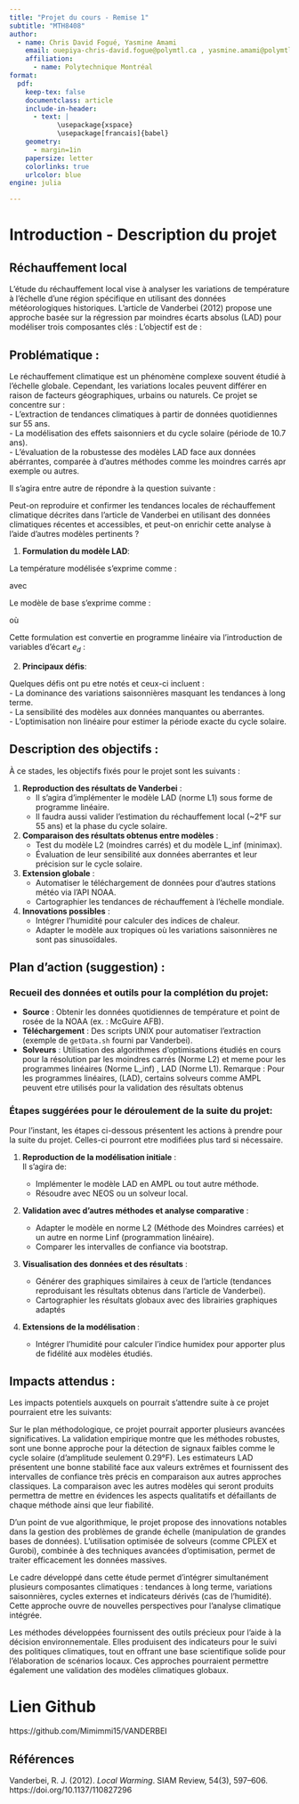 ```yaml
---
title: "Projet du cours - Remise 1"
subtitle: "MTH8408"
author:
  - name: Chris David Fogué, Yasmine Amami
    email: ouepiya-chris-david.fogue@polymtl.ca , yasmine.amami@polymtl.ca
    affiliation:
      - name: Polytechnique Montréal
format:
  pdf:
    keep-tex: false
    documentclass: article
    include-in-header:
      - text: |
            \usepackage{xspace}
            \usepackage[francais]{babel}
    geometry:
      - margin=1in
    papersize: letter
    colorlinks: true
    urlcolor: blue
engine: julia

---
```





# Introduction - Description du projet  

## Réchauffement local  

L'étude du réchauffement local vise à analyser les variations de température à l'échelle d'une région spécifique en utilisant des données météorologiques historiques. L'article de Vanderbei (2012) propose une approche basée sur la régression par moindres écarts absolus (LAD) pour modéliser trois composantes clés :
\begin{itemize}
\item Une \textbf{tendance linéaire} (réchauffement sur 55 ans)
\item Une \textbf{variation saisonnière} (cycle annuel)
\item Un \textbf{cycle solaire} (période de 10.7 ans)
\end{itemize} 
L'objectif est de : 
\begin{itemize}
\item Reproduire les résultats de Vanderbei en utilisant des solveurs d'optimisation
\item Comparer les performances des normes L1, L2, et Linf
\item Étendre l'analyse à d'autres stations météo via des scripts automatisés
\end{itemize}

## Problématique  :



Le réchauffement climatique est un phénomène complexe souvent étudié à l'échelle globale. Cependant, les variations locales peuvent différer  en raison de facteurs géographiques, urbains ou naturels. 
Ce projet se concentre sur :  
- L'extraction de tendances climatiques à partir de données quotidiennes sur 55 ans.  
- La modélisation des effets saisonniers et du cycle solaire (période de 10.7 ans).  
- L'évaluation de la robustesse des modèles LAD face aux données abérrantes, comparée à d'autres méthodes comme les moindres carrés apr exemple ou autres.  


Il s'agira entre autre de répondre à la question suivante :

Peut-on reproduire et confirmer les tendances locales de réchauffement climatique décrites dans l’article de Vanderbei en utilisant des données climatiques récentes et accessibles, et peut-on enrichir cette analyse à l’aide d’autres modèles pertinents ?


1. **Formulation du modèle LAD**:

La température modélisée s'exprime comme :
 
\begin{equation}
T_d = x_0 + x_1 d + x_2\cos(\omega_a d) + x_3\sin(\omega_a d) + x_4\cos(\omega_s d) + x_5\sin(\omega_s d) + \varepsilon_d
\end{equation}
 

avec

\begin{align*}
\omega_a &= 2\pi/365.25 \quad \text{(fréquence annuelle)} \\
\omega_s &= 2\pi/(10.7\times 365.25) \quad \text{(fréquence solaire)}
\end{align*}


Le modèle de base s'exprime comme :
    
\begin{equation}
\min_{x_0,\ldots,x_5} \sum_{d\in D} |\Phi(d)^T x - T_d|
\end{equation}


où


\begin{equation}
\Phi(d) = [1, d, \cos(2\pi d/365.25), \sin(2\pi d/365.25), \cos(2\pi d/(10.7\times 365.25)), \sin(2\pi d/(10.7\times 365.25))]
\end{equation}


Cette formulation est convertie en programme linéaire via l'introduction de variables d'écart $e_d$ :


\begin{align*}
\min_{x,e} &\sum_{d} e_d
\text{s.c.} &-e_d \leq \Phi(d)^T x - T_d \leq e_d \quad \\ \forall d \in D
\end{align*}


2. **Principaux défis**:

Quelques défis ont pu etre notés et ceux-ci incluent :  
- La dominance des variations saisonnières masquant les tendances à long terme.  
- La sensibilité des modèles aux données manquantes ou aberrantes.  
- L'optimisation non linéaire pour estimer la période exacte du cycle solaire.  


## Description des objectifs  :

À ce stades, les objectifs fixés pour le projet sont les suivants :

1. **Reproduction des résultats de Vanderbei** :  
   - Il s'agira d'implémenter le modèle LAD (norme L1) sous forme de programme linéaire.  
   - Il faudra aussi valider l'estimation du réchauffement local (~2°F sur 55 ans) et la phase du cycle solaire.  

2. **Comparaison des résultats obtenus entre modèles** :  
   - Test du modèle L2 (moindres carrés) et du modèle L_inf (minimax).  
   - Évaluation de leur sensibilité aux données aberrantes et leur précision sur le cycle solaire.  

3. **Extension globale** :  
   - Automatiser le téléchargement de données pour d'autres stations météo via l'API NOAA.  
   - Cartographier les tendances de réchauffement à l'échelle mondiale.  

4. **Innovations possibles** :  
   - Intégrer l'humidité pour calculer des indices de chaleur.  
   - Adapter le modèle aux tropiques où les variations saisonnières ne sont pas sinusoïdales.  


## Plan d'action (suggestion) :


### Recueil des données et outils pour la complétion du projet:

- **Source** : Obtenir les données quotidiennes de température et point de rosée de la NOAA (ex. : McGuire AFB).  
- **Téléchargement** : Des scripts UNIX pour automatiser l'extraction (exemple de `getData.sh` fourni par Vanderbei).  
- **Solveurs** : Utilisation des algorithmes d'optimisations étudiés en cours pour la résolution par les moindres carrés (Norme L2) et meme pour les programmes linéaires (Norme L_inf) , LAD (Norme L1).
Remarque : Pour les programmes linéaires, (LAD), certains solveurs comme AMPL peuvent etre utilisés pour la validation des résultats obtenus 

### Étapes suggérées pour le déroulement de la suite du projet:

Pour l'instant, les étapes ci-dessous présentent les actions à prendre pour la suite du projet. Celles-ci pourront etre modifiées plus tard si nécessaire.

1. **Reproduction de la modélisation initiale** :  
   Il s'agira de:
   - Implémenter le modèle LAD en AMPL ou tout autre méthode.  
   - Résoudre avec NEOS ou un solveur local.  

2. **Validation avec d'autres méthodes et analyse comparative** :  
   - Adapter le modèle en norme L2 (Méthode des Moindres carrées) et un autre en norme Linf (programmation linéaire).  
   - Comparer les intervalles de confiance via bootstrap.  

3. **Visualisation des données et des résultats** :  
   
   - Générer des graphiques similaires à ceux de l'article (tendances reproduisant les résultats obtenus dans l'article de Vanderbei).  
   - Cartographier les résultats globaux avec des librairies graphiques adaptés  

4. **Extensions de la modélisation ** :  
   - Intégrer l'humidité pour calculer l'indice humidex pour apporter plus de fidélité aux modèles étudiés.   



## Impacts attendus  :

Les impacts potentiels auxquels on pourrait s'attendre suite à ce projet pourraient etre les suivants:


Sur le plan méthodologique, ce projet pourrait apporter plusieurs avancées significatives. La validation empirique montre que les méthodes robustes, sont une bonne approche pour la détection de signaux faibles comme le cycle solaire (d'amplitude seulement 0.29°F). Les estimateurs LAD présentent une bonne stabilité face aux valeurs extrêmes et fournissent des intervalles de confiance très précis en comparaison aux autres approches classiques. La comparaison avec les autres modèles qui seront produits permettra de mettre en évidences les aspects qualitatifs et défaillants de chaque méthode ainsi que leur fiabilité.

D'un point de vue algorithmique, le projet propose des innovations notables dans la gestion des problèmes de grande échelle (manipulation de grandes bases de données). L'utilisation optimisée de solveurs (comme CPLEX et Gurobi), combinée à des techniques avancées d'optimisation, permet de traiter efficacement les données massives. 

Le cadre développé dans cette étude permet d'intégrer simultanément plusieurs composantes climatiques : tendances à long terme, variations saisonnières, cycles externes et indicateurs dérivés (cas de l'humidité). Cette approche ouvre de nouvelles perspectives pour l'analyse climatique intégrée.

Les méthodes développées fournissent des outils précieux pour l'aide à la décision environnementale. Elles produisent des indicateurs pour le suivi des politiques climatiques, tout en offrant une base scientifique solide pour l'élaboration de scénarios locaux. Ces approches pourraient permettre également une validation des modèles climatiques globaux.



# Lien Github

https://github.com/Mimimmi15/VANDERBEI



## Références  
Vanderbei, R. J. (2012). *Local Warming*. SIAM Review, 54(3), 597–606. https://doi.org/10.1137/110827296  


